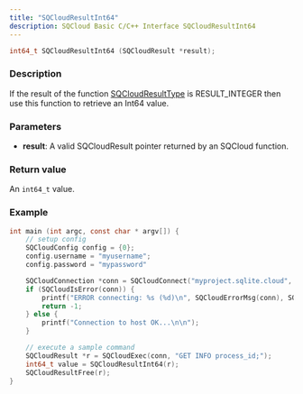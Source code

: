 ```yaml
---
title: "SQCloudResultInt64"
description: SQCloud Basic C/C++ Interface SQCloudResultInt64
---
```


```c
int64_t SQCloudResultInt64 (SQCloudResult *result);
```

### Description
If the result of the function [SQCloudResultType](/docs/sdk/c/sqcloudresulttype) is RESULT_INTEGER then use this function to retrieve an Int64 value.

### Parameters
* **result**: A valid SQCloudResult pointer returned by an SQCloud function.

### Return value
An `int64_t` value.

### Example
```c
int main (int argc, const char * argv[]) {
    // setup config
    SQCloudConfig config = {0};
    config.username = "myusername";
    config.password = "mypassword"

    SQCloudConnection *conn = SQCloudConnect("myproject.sqlite.cloud", SQCLOUD_DEFAULT_PORT, &config);
    if (SQCloudIsError(conn)) {
        printf("ERROR connecting: %s (%d)\n", SQCloudErrorMsg(conn), SQCloudErrorCode(conn));
        return -1;
    } else {
        printf("Connection to host OK...\n\n");
    }

    // execute a sample command
    SQCloudResult *r = SQCloudExec(conn, "GET INFO process_id;");
    int64_t value = SQCloudResultInt64(r);
    SQCloudResultFree(r);
}
```
